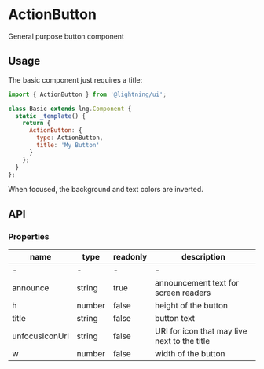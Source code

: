 
# ActionButton

General purpose button component

## Usage

The basic component just requires a title:

```js
import { ActionButton } from '@lightning/ui';

class Basic extends lng.Component {
  static _template() {
    return {
      ActionButton: {
        type: ActionButton,
        title: 'My Button'
      }
    };
  }
};
```

<Preview>
  <Story id="actionbutton--basic" />
</Preview>

When focused, the background and text colors are inverted.

<Preview>
  <Story id="actionbutton--focused" />
</Preview>

## API

### Properties

name|type|readonly|description
--|--|--|--
-|-|-|-
announce|string|true|announcement text for screen readers
h|number|false|height of the button
title|string|false|button text
unfocusIconUrl|string|false|URI for icon that may live next to the title
w|number|false|width of the button
